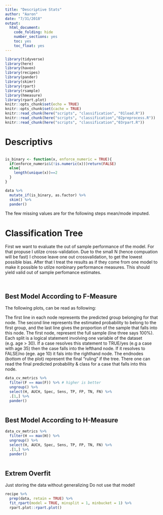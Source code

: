 ```yaml
---
title: "Descriptive Stats"
author: "Aaron"
date: "7/31/2018"
output: 
  html_document:
    code_folding: hide
    number_sections: yes
    toc: yes
    toc_float: yes
---
```


```r
library(tidyverse)
library(here)
library(haven)
library(recipes)
library(pander)
library(skimr)
library(rpart)
library(rsample)
library(hmeasure)
library(rpart.plot)
knitr::opts_chunk$set(echo = TRUE)
knitr::opts_chunk$set(cache = TRUE)
knitr::read_chunk(here("scripts", "classification", "01load.R"))
knitr::read_chunk(here("scripts", "classification","02preprocess.R"))
knitr::read_chunk(here("scripts", "classification","03rpart.R"))
```

# Descriptivs

```r
```

```r
is_binary <- function(x, enforce_numeric = TRUE){
  if(enforce_numeric&(!is.numeric(x)))return(FALSE)
  else{
    length(unique(x))==2
  }
}

data %>%
  mutate_if(is_binary, as.factor) %>% 
  skim() %>% 
  pander()
```

The few missing values are for the following steps mean/mode imputed.

# Classification Tree

First we want to evaluate the out of sample performance of the model. For that propuse I utilze cross-validation. Due to the small N (hence compuation will be fast) I choose leave one out crossvalidation, to get the lowest possible bias. After that I treat the results as if they come from one model to make it possible to utilze nonbinary performance measures. This should yield valid out of sample perfomance estimates.

```r
```

```r
```

## Best Model According to F-Measure

The following plots, can be read as following:

The first line in each node represents the predicted group belonging for that node. The second line represents the estimated probability to belong to the first group, and the last line gives the proportion of the sample that falls into this node. The first node, represent the full sample (line three says 100%). Each split is a logical statement involving one variable of the dataset (e.g. age > 30). If a case resolves this statement to TRUE/yes (e.g a case with age 35) then the case falls into the lefthand node. If it resolves to FALSE/no (ege. age 10) it fals into the righthand node. The endnodes (bottom of the plot) represent the final "ruling" if the tree. There one can read the final predicted probability & class for a case that falls into this node.

```r
data_cv_metrics %>%
  filter(F == max(F)) %>% # higher is better
  ungroup() %>% 
  select(H, AUCH, Spec, Sens, TP, FP, TN, FN) %>% 
  .[1,] %>% 
  pander()
```

```r
```

## Best Model According to H-Measure

```r
data_cv_metrics %>%
  filter(H == max(H)) %>% 
  ungroup() %>% 
  select(H, AUCH, Spec, Sens, TP, FP, TN, FN) %>% 
  .[1,] %>% 
  pander()
```

```r
```

## Extrem Overfit

Just storing the data without generalizing Do not use that model!

```r
recipe %>%
  prep(data, retain = TRUE) %>%
  fit_rpart(model = TRUE, minsplit = 1, minbucket = 1) %>% 
  rpart.plot::rpart.plot()
```

